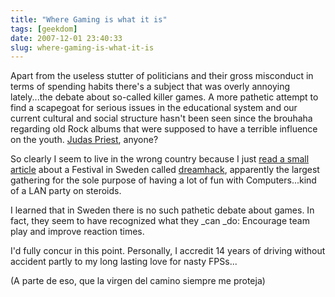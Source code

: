 ```yaml
---
title: "Where Gaming is what it is"
tags: [geekdom]
date: 2007-12-01 23:40:33
slug: where-gaming-is-what-it-is
---
```


Apart from the useless stutter of politicians and their gross misconduct in terms of spending habits there's a subject that was overly annoying lately...the debate about so-called killer games. A more pathetic attempt to find a scapegoat for serious issues in the educational system and our current cultural and social structure hasn't been seen since the brouhaha regarding old Rock albums that were supposed to have a terrible influence on the youth. [Judas Priest](http://en.wikipedia.org/wiki/Judas_Priest#Subliminal_message_trial), anyone?

So clearly I seem to live in the wrong country because I just [read a small article](http://www.spiegel.de/netzwelt/spielzeug/0,1518,520840,00.html) about a Festival in Sweden called [dreamhack](http://web.dreamhack.se/index.php?language=en), apparently the largest gathering for the sole purpose of having a lot of fun with Computers...kind of a LAN party on steroids.

I learned that in Sweden there is no such pathetic debate about games. In fact, they seem to have recognized what they _can _do: Encourage team play and improve reaction times.

I'd fully concur in this point. Personally, I accredit 14 years of driving without accident partly to my long lasting love for nasty FPSs...

(A parte de eso, que la virgen del camino siempre me proteja)